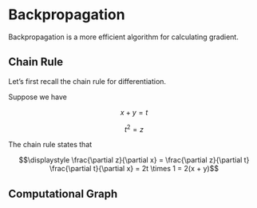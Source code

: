 # Backpropagation

Backpropagation is a more efficient algorithm for calculating gradient.


## Chain Rule

Let's first recall the chain rule for differentiation.

Suppose we have

$$x + y = t$$

$$t^2 = z$$

The chain rule states that

$$\displaystyle \frac{\partial z}{\partial x} =
\frac{\partial z}{\partial t} \frac{\partial t}{\partial x} =
2t \times 1 = 2(x + y)$$


## Computational Graph
